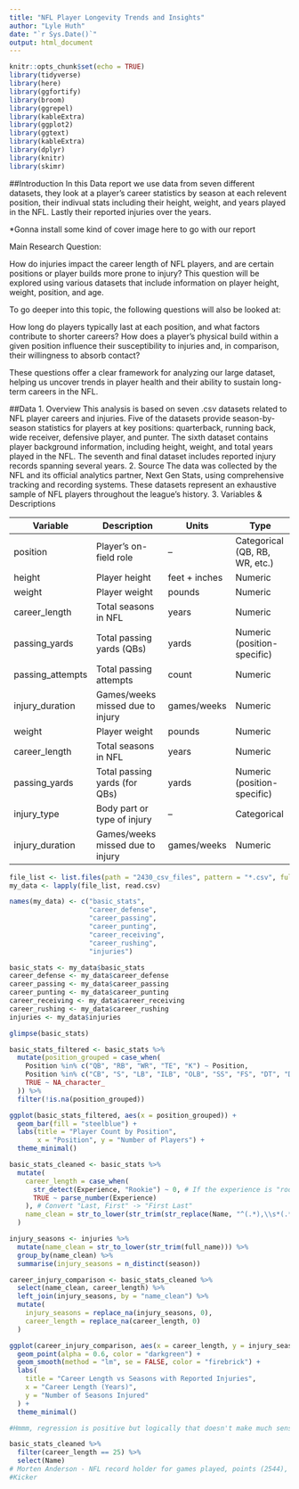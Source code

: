 ---
title: "NFL Player Longevity Trends and Insights"
author: "Lyle Huth"
date: "`r Sys.Date()`"
output: html_document
---

```{r setup, include=FALSE}
knitr::opts_chunk$set(echo = TRUE)
library(tidyverse)
library(here)
library(ggfortify)
library(broom)
library(ggrepel)
library(kableExtra)
library(ggplot2)
library(ggtext)
library(kableExtra)
library(dplyr)
library(knitr)
library(skimr)
```
##Introduction 
In this Data report we use data from seven different datasets, they look at a player's career statistics by season at each relevent position, their indivual stats including their height, weight, and years played in the NFL. Lastly their reported injuries over the years.

*Gonna install some kind of cover image here to go with our report

Main Research Question:

How do injuries impact the career length of NFL players, and are certain positions or player builds more prone to injury?
This question will be explored using various datasets that include information on player height, weight, position, and age.

To go deeper into this topic, the following questions will also be looked at:

How long do players typically last at each position, and what factors contribute to shorter careers?
How does a player's physical build within a given position influence their susceptibility to injuries and, in comparison, their willingness to absorb contact?

These questions offer a clear framework for analyzing our large dataset, helping us uncover trends in player health and their ability to sustain long-term careers in the NFL.

##Data
1. Overview
This analysis is based on seven .csv datasets related to NFL player careers and injuries. Five of the datasets provide season-by-season statistics for players at key positions: quarterback, running back, wide receiver, defensive player, and punter. The sixth dataset contains player background information, including height, weight, and total years played in the NFL. The seventh and final dataset includes reported injury records spanning several years.
2. Source
The data was collected by the NFL and its official analytics partner, Next Gen Stats, using comprehensive tracking and recording systems. These datasets represent an exhaustive sample of NFL players throughout the league’s history. 
3. Variables & Descriptions

| Variable         | Description                                | Units          | Type                          |
|------------------|--------------------------------------------|----------------|-------------------------------|
| position         | Player's on-field role                     | –              | Categorical (QB, RB, WR, etc.)|
| height           | Player height                              | feet + inches  | Numeric                       |
| weight           | Player weight                              | pounds         | Numeric                       |
| career_length    | Total seasons in NFL                       | years          | Numeric                       |
| passing_yards    | Total passing yards (QBs)                  | yards          | Numeric (position-specific)   |
| passing_attempts | Total passing attempts                     | count          | Numeric                       |
| injury_duration  | Games/weeks missed due to injury           | games/weeks    | Numeric                       |
| weight           | Player weight                              | pounds         | Numeric                       |
| career_length    | Total seasons in NFL                       | years          | Numeric                       |
| passing_yards    | Total passing yards (for QBs)              | yards          | Numeric (position-specific)   |
| injury_type      | Body part or type of injury                | –              | Categorical                   |
| injury_duration  | Games/weeks missed due to injury           | games/weeks    | Numeric        





```{r}
file_list <- list.files(path = "2430_csv_files", pattern = "*.csv", full.names = TRUE)
my_data <- lapply(file_list, read.csv)

names(my_data) <- c("basic_stats", 
                    "career_defense", 
                    "career_passing", 
                    "career_punting", 
                    "career_receiving", 
                    "career_rushing", 
                    "injuries")

basic_stats <- my_data$basic_stats
career_defense <- my_data$career_defense
career_passing <- my_data$career_passing
career_punting <- my_data$career_punting
career_receiving <- my_data$career_receiving
career_rushing <- my_data$career_rushing
injuries <- my_data$injuries

glimpse(basic_stats)

```

```{r}
basic_stats_filtered <- basic_stats %>%
  mutate(position_grouped = case_when(
    Position %in% c("QB", "RB", "WR", "TE", "K") ~ Position,
    Position %in% c("CB", "S", "LB", "ILB", "OLB", "SS", "FS", "DT", "DE", "DB", "NT", "DL") ~ "DEF",
    TRUE ~ NA_character_
  )) %>%
  filter(!is.na(position_grouped))

ggplot(basic_stats_filtered, aes(x = position_grouped)) +
  geom_bar(fill = "steelblue") +
  labs(title = "Player Count by Position",
       x = "Position", y = "Number of Players") +
  theme_minimal()
```
```{r}

basic_stats_cleaned <- basic_stats %>%
  mutate(
    career_length = case_when(
      str_detect(Experience, "Rookie") ~ 0, # If the experience is "rookie", meaning it is the player's first season, set their career length to zero.
      TRUE ~ parse_number(Experience)
    ), # Convert "Last, First" -> "First Last"
    name_clean = str_to_lower(str_trim(str_replace(Name, "^(.*),\\s*(.*)$", "\\2 \\1")))
  )

injury_seasons <- injuries %>%
  mutate(name_clean = str_to_lower(str_trim(full_name))) %>%
  group_by(name_clean) %>%
  summarise(injury_seasons = n_distinct(season))

career_injury_comparison <- basic_stats_cleaned %>%
  select(name_clean, career_length) %>%
  left_join(injury_seasons, by = "name_clean") %>%
  mutate(
    injury_seasons = replace_na(injury_seasons, 0),
    career_length = replace_na(career_length, 0)
  )

ggplot(career_injury_comparison, aes(x = career_length, y = injury_seasons)) +
  geom_point(alpha = 0.6, color = "darkgreen") +
  geom_smooth(method = "lm", se = FALSE, color = "firebrick") +
  labs(
    title = "Career Length vs Seasons with Reported Injuries",
    x = "Career Length (Years)",
    y = "Number of Seasons Injured"
  ) +
  theme_minimal()

#Hmmm, regression is positive but logically that doesn't make much sense... how else could we show this? (box plot?)
```

```{r}
basic_stats_cleaned %>%
  filter(career_length == 25) %>%
  select(Name)
# Morten Anderson - NFL record holder for games played, points (2544), and field goals (565).
#Kicker
```
